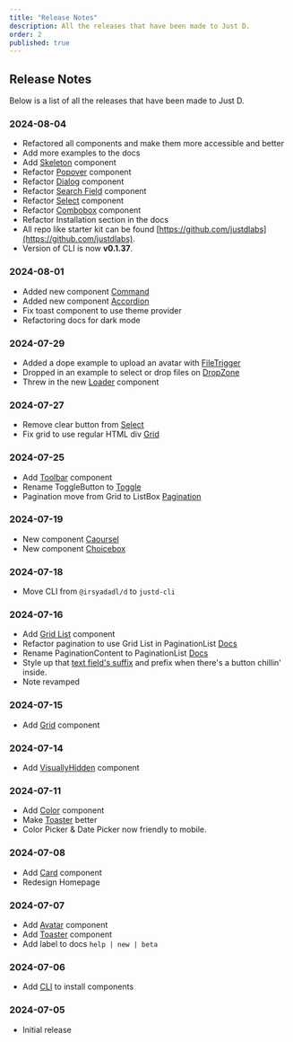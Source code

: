 ```yaml
---
title: "Release Notes"
description: All the releases that have been made to Just D.
order: 2
published: true
---
```


## Release Notes
Below is a list of all the releases that have been made to Just D.

### 2024-08-04
- Refactored all components and make them more accessible and better
- Add more examples to the docs
- Add [Skeleton](/d/skeleton) component
- Refactor [Popover](/d/popover) component
- Refactor [Dialog](/d/dialog) component
- Refactor [Search Field](/d/search-field) component
- Refactor [Select](/d/select) component
- Refactor [Combobox](/d/combo-box) component
- Refactor Installation section in the docs
- All repo like starter kit can be found [https://github.com/justdlabs](https://github.com/justdlabs).
- Version of CLI is now **v0.1.37**.

### 2024-08-01
- Added new component [Command](/docs/components/controls/command)
- Added new component [Accordion](/docs/components/collections/accordion)
- Fix toast component to use theme provider
- Refactoring docs for dark mode

### 2024-07-29
- Added a dope example to upload an avatar with [FileTrigger](/docs/components/buttons/file-trigger#avatar)
- Dropped in an example to select or drop files on [DropZone](/docs/components/drag-and-drop/drop-zone#file-trigger)
- Threw in the new [Loader](/docs/components/statuses/loader) component

### 2024-07-27
- Remove clear button from [Select](/docs/components/forms/select)
- Fix grid to use regular HTML div [Grid](/docs/components/surfaces/grid)

### 2024-07-25
- Add [Toolbar](/docs/components/controls/toolbar) component
- Rename ToggleButton to [Toggle](/docs/components/buttons/toggle)
- Pagination move from Grid to ListBox [Pagination](/docs/components/navigation/pagination)

### 2024-07-19
- New component [Caoursel](/docs/components/collections/carousel)
- New component [Choicebox](/docs/components/forms/choicebox)

### 2024-07-18
- Move CLI from `@irsyadadl/d` to `justd-cli`

### 2024-07-16
- Add [Grid List](/docs/components/collections/grid-list) component
- Refactor pagination to use Grid List in PaginationList [Docs](/docs/components/navigation/pagination)
- Rename PaginationContent to PaginationList [Docs](/docs/components/navigation/pagination)
- Style up that [text field's suffix](/docs/components/forms/text-field#suffix-with-button) and prefix when there's a button chillin' inside.
- Note revamped

### 2024-07-15
- Add [Grid](/docs/components/surfaces/grid) component

### 2024-07-14
- Add [VisuallyHidden](/docs/components/utilities/visually-hidden) component

### 2024-07-11
- Add [Color](/docs/components/colors/color-picker) component
- Make [Toaster](/docs/components/statuses/toaster) better
- Color Picker & Date Picker now friendly to mobile.

### 2024-07-08
- Add [Card](/docs/components/surfaces/card) component
- Redesign Homepage

### 2024-07-07
- Add [Avatar](/docs/components/media/avatar) component
- Add [Toaster](/docs/components/statuses/toaster) component
- Add label to docs `help | new | beta`

### 2024-07-06
- Add [CLI](/docs/getting-started/installation#cli) to install components

### 2024-07-05
- Initial release
